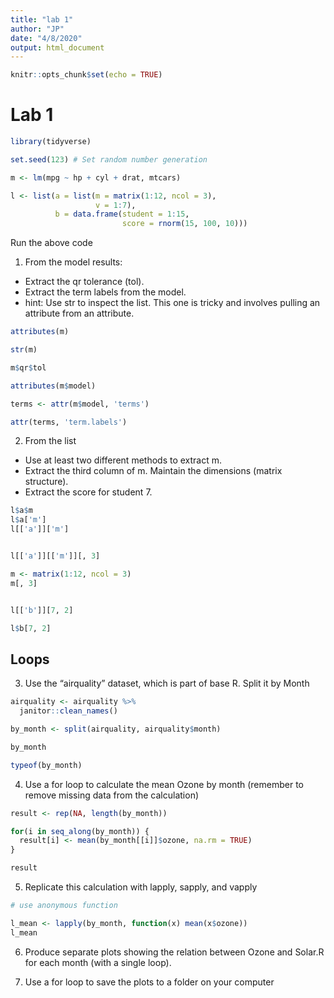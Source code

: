```yaml
---
title: "lab 1"
author: "JP"
date: "4/8/2020"
output: html_document
---
```


```r
knitr::opts_chunk$set(echo = TRUE)
```

# Lab 1

```r
library(tidyverse)

set.seed(123) # Set random number generation

m <- lm(mpg ~ hp + cyl + drat, mtcars)

l <- list(a = list(m = matrix(1:12, ncol = 3),
                   v = 1:7),
          b = data.frame(student = 1:15,
                         score = rnorm(15, 100, 10)))
```

Run the above code

1. From the model results:

- Extract the qr tolerance (tol).
- Extract the term labels from the model.
* hint: Use str to inspect the list. This one is tricky and involves pulling an attribute from an attribute.

```r
attributes(m)

str(m)

m$qr$tol

attributes(m$model)

terms <- attr(m$model, 'terms')

attr(terms, 'term.labels')
```


2. From the list

- Use at least two different methods to extract m.
- Extract the third column of m. Maintain the dimensions (matrix structure).
- Extract the score for student 7.

```r
l$a$m
l$a['m']
l[['a']]['m']


l[['a']][['m']][, 3]

m <- matrix(1:12, ncol = 3)
m[, 3]


l[['b']][7, 2]

l$b[7, 2]

```


## Loops

3. Use the “airquality” dataset, which is part of base R. Split it by Month
```r
airquality <- airquality %>% 
  janitor::clean_names()

by_month <- split(airquality, airquality$month)

by_month

typeof(by_month)
```



4. Use a for loop to calculate the mean Ozone by month (remember to remove missing data from the calculation)
```r

result <- rep(NA, length(by_month))

for(i in seq_along(by_month)) {
  result[i] <- mean(by_month[[i]]$ozone, na.rm = TRUE)
}

result

```


5. Replicate this calculation with lapply, sapply, and vapply
```r
# use anonymous function

l_mean <- lapply(by_month, function(x) mean(x$ozone))
l_mean
```



6. Produce separate plots showing the relation between Ozone and Solar.R for each month (with a single loop).

7. Use a for loop to save the plots to a folder on your computer